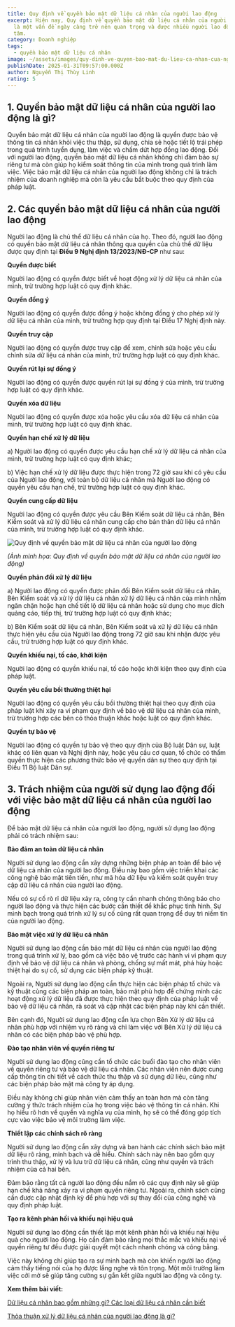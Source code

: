 ```yaml
---
title: Quy định về quyền bảo mật dữ liệu cá nhân của người lao động
excerpt: Hiện nay, Quy định về quyền bảo mật dữ liệu cá nhân của người lao động
  là một vấn đề ngày càng trở nên quan trọng và được nhiều người lao động quan
  tâm.
category: Doanh nghiệp
tags:
  - quyền bảo mật dữ liệu cá nhân
image: ~/assets/images/quy-dinh-ve-quyen-bao-mat-du-lieu-ca-nhan-cua-nguoi-lao-dong.jpg
publishDate: 2025-01-31T09:57:00.000Z
author: Nguyễn Thị Thùy Linh
rating: 5
---
```

## 1. Quyền bảo mật dữ liệu cá nhân của người lao động là gì?

Quyền bảo mật dữ liệu cá nhân của người lao động là quyền được bảo vệ thông tin cá nhân khỏi việc thu thập, sử dụng, chia sẻ hoặc tiết lộ trái phép trong quá trình tuyển dụng, làm việc và chấm dứt hợp đồng lao động. Đối với người lao động, quyền bảo mật dữ liệu cá nhân không chỉ đảm bảo sự riêng tư mà còn giúp họ kiểm soát thông tin của mình trong quá trình làm việc. Việc bảo mật dữ liệu cá nhân của người lao động không chỉ là trách nhiệm của doanh nghiệp mà còn là yêu cầu bắt buộc theo quy định của pháp luật.

## 2. Các quyền bảo mật dữ liệu cá nhân của người lao động 

Người lao động là chủ thể dữ liệu cá nhân của họ. Theo đó, người lao động có quyền bảo mật dữ liệu cá nhân thông qua quyền của chủ thể dữ liệu được quy định tại **Điều 9 Nghị định 13/2023/NĐ-CP** như sau: 

**Quyền được biết**

Người lao động có quyền được biết về hoạt động xử lý dữ liệu cá nhân của mình, trừ trường hợp luật có quy định khác.

**Quyền đồng ý**

Người lao động có quyền được đồng ý hoặc không đồng ý cho phép xử lý dữ liệu cá nhân của mình, trừ trường hợp quy định tại Điều 17 Nghị định này.

**Quyền truy cập**

Người lao động có quyền được truy cập để xem, chỉnh sửa hoặc yêu cầu chỉnh sửa dữ liệu cá nhân của mình, trừ trường hợp luật có quy định khác.

**Quyền rút lại sự đồng ý**

Người lao động có quyền được quyền rút lại sự đồng ý của mình, trừ trường hợp luật có quy định khác.

**Quyền xóa dữ liệu**

Người lao động có quyền được xóa hoặc yêu cầu xóa dữ liệu cá nhân của mình, trừ trường hợp luật có quy định khác.

**Quyền hạn chế xử lý dữ liệu**

a) Người lao động có quyền được yêu cầu hạn chế xử lý dữ liệu cá nhân của mình, trừ trường hợp luật có quy định khác;

b) Việc hạn chế xử lý dữ liệu được thực hiện trong 72 giờ sau khi có yêu cầu của Người lao động, với toàn bộ dữ liệu cá nhân mà Người lao động có quyền yêu cầu hạn chế, trừ trường hợp luật có quy định khác.

**Quyền cung cấp dữ liệu**

Người lao động có quyền được yêu cầu Bên Kiểm soát dữ liệu cá nhân, Bên Kiểm soát và xử lý dữ liệu cá nhân cung cấp cho bản thân dữ liệu cá nhân của mình, trừ trường hợp luật có quy định khác.

![Quy định về quyền bảo mật dữ liệu cá nhân của người lao động](~/assets/images/quy-dinh-ve-quyen-bao-mat-du-lieu-ca-nhan-cua-nguoi-lao-dong.jpg "Quy định về quyền bảo mật dữ liệu cá nhân của người lao động")

*(Ảnh minh họa: Quy định về quyền bảo mật dữ liệu cá nhân của người lao động)*

**Quyền phản đối xử lý dữ liệu**

a) Người lao động có quyền được phản đối Bên Kiểm soát dữ liệu cá nhân, Bên Kiểm soát và xử lý dữ liệu cá nhân xử lý dữ liệu cá nhân của mình nhằm ngăn chặn hoặc hạn chế tiết lộ dữ liệu cá nhân hoặc sử dụng cho mục đích quảng cáo, tiếp thị, trừ trường hợp luật có quy định khác;

b) Bên Kiểm soát dữ liệu cá nhân, Bên Kiểm soát và xử lý dữ liệu cá nhân thực hiện yêu cầu của Người lao động trong 72 giờ sau khi nhận được yêu cầu, trừ trường hợp luật có quy định khác.

**Quyền khiếu nại, tố cáo, khởi kiện**

Người lao động có quyền khiếu nại, tố cáo hoặc khởi kiện theo quy định của pháp luật.

**Quyền yêu cầu bồi thường thiệt hại**

Người lao động có quyền yêu cầu bồi thường thiệt hại theo quy định của pháp luật khi xảy ra vi phạm quy định về bảo vệ dữ liệu cá nhân của mình, trừ trường hợp các bên có thỏa thuận khác hoặc luật có quy định khác.

**Quyền tự bảo vệ**

Người lao động có quyền tự bảo vệ theo quy định của Bộ luật Dân sự, luật khác có liên quan và Nghị định này, hoặc yêu cầu cơ quan, tổ chức có thẩm quyền thực hiện các phương thức bảo vệ quyền dân sự theo quy định tại Điều 11 Bộ luật Dân sự.

## 3. Trách nhiệm của người sử dụng lao động đối với việc bảo mật dữ liệu cá nhân của người lao động

Để bảo mật dữ liệu cá nhân của người lao động, người sử dụng lao động phải có trách nhiệm sau:

**Bảo đảm an toàn dữ liệu cá nhân**

Người sử dụng lao động cần xây dựng những biện pháp an toàn để bảo vệ dữ liệu cá nhân của người lao động. Điều này bao gồm việc triển khai các công nghệ bảo mật tiên tiến, như mã hóa dữ liệu và kiểm soát quyền truy cập dữ liệu cá nhân của người lao động. 

Nếu có sự cố rò rỉ dữ liệu xảy ra, công ty cần nhanh chóng thông báo cho người lao động và thực hiện các bước cần thiết để khắc phục tình hình. Sự minh bạch trong quá trình xử lý sự cố cũng rất quan trọng để duy trì niềm tin của người lao động.

**Bảo mật việc xử lý dữ liệu cá nhân**

Người sử dụng lao động cần bảo mật dữ liệu cá nhân của người lao động trong quá trình xử lý, bao gồm cả việc bảo vệ trước các hành vi vi phạm quy định về bảo vệ dữ liệu cá nhân và phòng, chống sự mất mát, phá hủy hoặc thiệt hại do sự cố, sử dụng các biện pháp kỹ thuật.

Ngoài ra, Người sử dụng lao động cần thực hiện các biện pháp tổ chức và kỹ thuật cùng các biện pháp an toàn, bảo mật phù hợp để chứng minh các hoạt động xử lý dữ liệu đã được thực hiện theo quy định của pháp luật về bảo vệ dữ liệu cá nhân, rà soát và cập nhật các biện pháp này khi cần thiết.

Bên cạnh đó, Người sử dụng lao động cần lựa chọn Bên Xử lý dữ liệu cá nhân phù hợp với nhiệm vụ rõ ràng và chỉ làm việc với Bên Xử lý dữ liệu cá nhân có các biện pháp bảo vệ phù hợp.

**Đào tạo nhân viên về quyền riêng tư**

Người sử dụng lao động cũng cần tổ chức các buổi đào tạo cho nhân viên về quyền riêng tư và bảo vệ dữ liệu cá nhân. Các nhân viên nên được cung cấp thông tin chi tiết về cách thức thu thập và sử dụng dữ liệu, cũng như các biện pháp bảo mật mà công ty áp dụng.

Điều này không chỉ giúp nhân viên cảm thấy an toàn hơn mà còn tăng cường ý thức trách nhiệm của họ trong việc bảo vệ thông tin cá nhân. Khi họ hiểu rõ hơn về quyền và nghĩa vụ của mình, họ sẽ có thể đóng góp tích cực vào việc bảo vệ môi trường làm việc.

**Thiết lập các chính sách rõ ràng**

Người sử dụng lao động cần xây dựng và ban hành các chính sách bảo mật dữ liệu rõ ràng, minh bạch và dễ hiểu. Chính sách này nên bao gồm quy trình thu thập, xử lý và lưu trữ dữ liệu cá nhân, cũng như quyền và trách nhiệm của cả hai bên.

Đảm bảo rằng tất cả người lao động đều nắm rõ các quy định này sẽ giúp hạn chế khả năng xảy ra vi phạm quyền riêng tư. Ngoài ra, chính sách cũng cần được cập nhật định kỳ để phù hợp với sự thay đổi của công nghệ và quy định pháp luật.

**Tạo ra kênh phản hồi và khiếu nại hiệu quả**

Người sử dụng lao động cần thiết lập một kênh phản hồi và khiếu nại hiệu quả cho người lao động. Họ cần đảm bảo rằng mọi thắc mắc và khiếu nại về quyền riêng tư đều được giải quyết một cách nhanh chóng và công bằng.

Việc này không chỉ giúp tạo ra sự minh bạch mà còn khiến người lao động cảm thấy tiếng nói của họ được lắng nghe và tôn trọng. Một môi trường làm việc cởi mở sẽ giúp tăng cường sự gắn kết giữa người lao động và công ty.

**Xem thêm bài viết:** 

[Dữ liệu cá nhân bao gồm những gì? Các loại dữ liệu cá nhân cần biết](https://yplawfirm.vn/phap-ly/du-lieu-ca-nhan-bao-gom-nhung-gi-cac-loai-du-lieu-ca-nhan-can-biet)

[Thỏa thuận xử lý dữ liệu cá nhân của người lao động là gì?](https://yplawfirm.vn/phap-ly/thoa-thuan-xu-ly-du-lieu-ca-nhan-cua-nguoi-lao-dong-la-gi)
